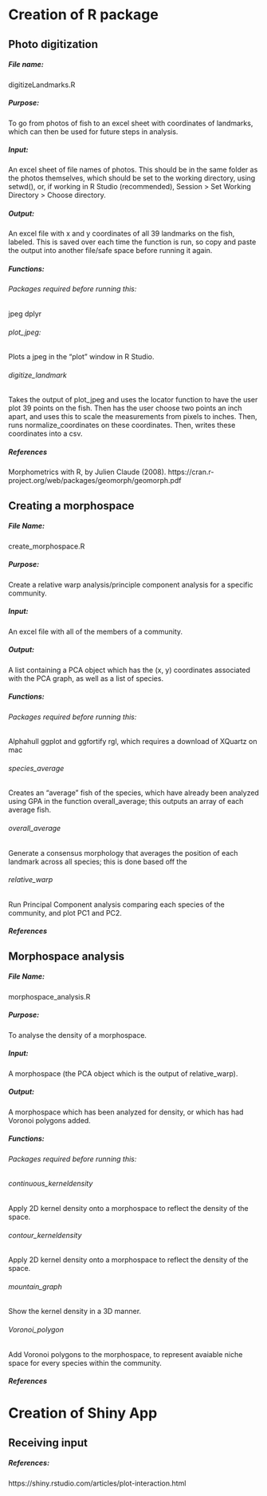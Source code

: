 # Creation of R package
## Photo digitization
##### File name:
digitizeLandmarks.R

##### Purpose:
To go from photos of fish to an excel sheet with coordinates of landmarks, which can then be used for future steps in analysis.

##### Input:
An excel sheet of file names of photos. This should be in the same folder as the photos themselves, which should be set to the working directory, using setwd(), or, if working in R Studio (recommended), Session > Set Working Directory > Choose directory.

##### Output:
An excel file with x and y coordinates of all 39 landmarks on the fish, labeled. This is saved over each time the function is run, so copy and paste the output into another file/safe space before running it again.

##### Functions:

###### Packages required before running this:
jpeg
dplyr

###### plot_jpeg:
Plots a jpeg in the "plot" window in R Studio.

###### digitize_landmark
Takes the output of plot_jpeg and uses the locator function to have the user plot 39 points on the fish. Then has the user choose two points an inch apart, and uses this to scale the measurements from pixels to inches. Then, runs normalize_coordinates on these coordinates. Then, writes these coordinates into a csv.

##### References
Morphometrics with R, by Julien Claude (2008).
https://cran.r-project.org/web/packages/geomorph/geomorph.pdf


## Creating a morphospace

##### File Name:
create_morphospace.R

##### Purpose:
Create a relative warp analysis/principle component analysis for a specific community.

##### Input:
An excel file with all of the members of a community. 

##### Output:
A list containing a PCA object which has the (x, y) coordinates associated with the PCA graph, as well as a list of species.

##### Functions:

###### Packages required before running this:
Alphahull
ggplot and ggfortify
rgl, which requires a download of XQuartz on mac

###### species_average
Creates an "average" fish of the species, which have already been analyzed using GPA in the function overall_average; this outputs an array of each average fish.

###### overall_average
Generate a consensus morphology that averages the position of each landmark across all species; this is done based off the 

###### relative_warp
Run Principal Component analysis comparing each species of the community, and plot PC1 and PC2.

##### References

## Morphospace analysis

##### File Name:
morphospace_analysis.R

##### Purpose:
To analyse the density of a morphospace.

##### Input:
A morphospace (the PCA object which is the output of relative_warp).

##### Output:
A morphospace which has been analyzed for density, or which has had Voronoi polygons added.

##### Functions:

###### Packages required before running this:

###### continuous_kerneldensity
Apply 2D kernel density onto a morphospace to reflect the density of the space.

###### contour_kerneldensity
Apply 2D kernel density onto a morphospace to reflect the density of the space.

###### mountain_graph
Show the kernel density in a 3D manner.

###### Voronoi_polygon
Add Voronoi polygons to the morphospace, to represent avaiable niche space for every species within the community.

##### References

# Creation of Shiny App

## Receiving input 

##### References:
https://shiny.rstudio.com/articles/plot-interaction.html
